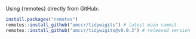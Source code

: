 Using {remotes} directly from GitHub:

```r
install.packages("remotes")
remotes::install_github("umccr/tidywigits") # latest main commit
remotes::install_github("umccr/tidywigits@v0.0.3") # released version
```
